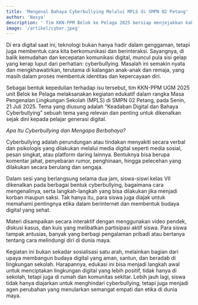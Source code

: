 ```yaml
---
title: 'Mengenal Bahaya Cyberbullying Melalui MPLS di SMPN 02 Petang'
author: 'Nasya'
description: ' Tim KKN-PPM Belok ke Pelaga 2025 bersiap menjejakkan kaki di Pulau Dewata, tanah yang sarat budaya dan kearifan lokal untuk mengabdi selama 50 hari. '
image: '/artikel/cyber.jpeg'
---
```

Di era digital saat ini, teknologi bukan hanya hadir dalam genggaman, tetapi juga membentuk cara kita berkomunikasi dan berinteraksi. Sayangnya, di balik kemudahan dan kecepatan komunikasi digital, muncul pula sisi gelap yang kerap luput dari perhatian: cyberbullying. Masalah ini semakin nyata dan mengkhawatirkan, terutama di kalangan anak-anak dan remaja, yang masih dalam proses membentuk identitas dan kepercayaan diri.

Sebagai bentuk kepedulian terhadap isu tersebut, tim KKN-PPM UGM 2025 unit Belok ke Pelaga melaksanakan kegiatan edukatif dalam rangka Masa Pengenalan Lingkungan Sekolah (MPLS) di SMPN 02 Petang, pada Senin, 21 Juli 2025. Tema yang diusung adalah “Keadaban Digital dan Bahaya Cyberbullying” sebuah tema yang relevan dan penting untuk dikenalkan sejak dini kepada pelajar generasi digital.

*Apa Itu Cyberbullying dan Mengapa Berbahaya?*

Cyberbullying adalah perundungan atau tindakan menyakiti secara verbal dan psikologis yang dilakukan melalui media digital seperti media sosial, pesan singkat, atau platform daring lainnya. Bentuknya bisa berupa komentar jahat, penyebaran rumor, penghinaan, hingga pelecehan yang dilakukan secara berulang dan sengaja.

Dalam sesi yang berlangsung selama dua jam, siswa-siswi kelas VII dikenalkan pada berbagai bentuk cyberbullying, bagaimana cara mengenalinya, serta langkah-langkah yang bisa dilakukan jika menjadi korban maupun saksi. Tak hanya itu, para siswa juga diajak untuk memahami pentingnya etika dalam berinternet dan membentuk budaya digital yang sehat.

Materi disampaikan secara interaktif dengan menggunakan video pendek, diskusi kasus, dan kuis yang melibatkan partisipasi aktif siswa. Para siswa tampak antusias, banyak yang berbagi pengalaman pribadi atau bertanya tentang cara melindungi diri di dunia maya.

Kegiatan ini bukan sekadar sosialisasi satu arah, melainkan bagian dari upaya membangun budaya digital yang aman, santun, dan beradab di lingkungan sekolah. Harapannya, edukasi ini bisa menjadi langkah awal untuk menciptakan lingkungan digital yang lebih positif, tidak hanya di sekolah, tetapi juga di rumah dan komunitas sekitar. Lebih jauh lagi, siswa tidak hanya diajarkan untuk menghindari cyberbullying, tetapi juga menjadi agen perubahan yang menularkan semangat empati dan etika di dunia maya.
